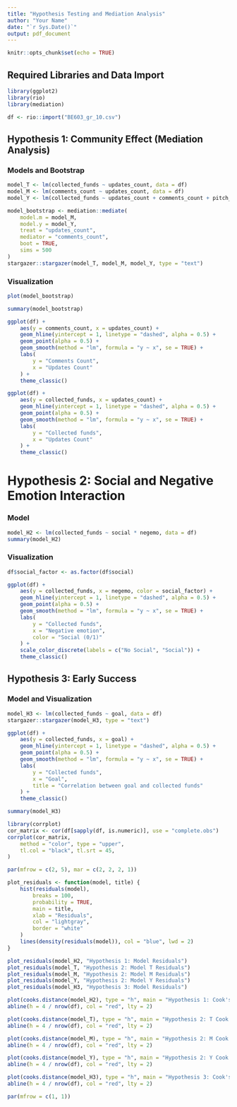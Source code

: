 ```yaml
---
title: "Hypothesis Testing and Mediation Analysis"
author: "Your Name"
date: "`r Sys.Date()`"
output: pdf_document
---
```


```r
knitr::opts_chunk$set(echo = TRUE)
```

## Required Libraries and Data Import

```r
library(ggplot2)
library(rio)
library(mediation)

df <- rio::import("BE603_gr_10.csv")
```

## Hypothesis 1: Community Effect (Mediation Analysis)

### Models and Bootstrap

```r
model_T <- lm(collected_funds ~ updates_count, data = df)
model_M <- lm(comments_count ~ updates_count, data = df)
model_Y <- lm(collected_funds ~ updates_count + comments_count + pitch_size + campaign_quality + images, data = df)

model_bootstrap <- mediation::mediate(
    model.m = model_M,
    model.y = model_Y,
    treat = "updates_count",
    mediator = "comments_count",
    boot = TRUE,
    sims = 500
)
stargazer::stargazer(model_T, model_M, model_Y, type = "text")
```

### Visualization

```r
plot(model_bootstrap)
```
```r
summary(model_bootstrap)
```


```r
ggplot(df) +
    aes(y = comments_count, x = updates_count) +
    geom_hline(yintercept = 1, linetype = "dashed", alpha = 0.5) +
    geom_point(alpha = 0.5) +
    geom_smooth(method = "lm", formula = "y ~ x", se = TRUE) +
    labs(
        y = "Comments Count",
        x = "Updates Count"
    ) +
    theme_classic()
```

```r
ggplot(df) +
    aes(y = collected_funds, x = updates_count) +
    geom_hline(yintercept = 1, linetype = "dashed", alpha = 0.5) +
    geom_point(alpha = 0.5) +
    geom_smooth(method = "lm", formula = "y ~ x", se = TRUE) +
    labs(
        y = "Collected funds",
        x = "Updates Count"
    ) +
    theme_classic()
```

# Hypothesis 2: Social and Negative Emotion Interaction

### Model

```r
model_H2 <- lm(collected_funds ~ social * negemo, data = df)
summary(model_H2)
```

### Visualization

```r
df$social_factor <- as.factor(df$social)

ggplot(df) +
    aes(y = collected_funds, x = negemo, color = social_factor) +
    geom_hline(yintercept = 1, linetype = "dashed", alpha = 0.5) +
    geom_point(alpha = 0.5) +
    geom_smooth(method = "lm", formula = "y ~ x", se = TRUE) +
    labs(
        y = "Collected funds",
        x = "Negative emotion",
        color = "Social (0/1)"
    ) +
    scale_color_discrete(labels = c("No Social", "Social")) +
    theme_classic()
```

## Hypothesis 3: Early Success

### Model and Visualization

```r
model_H3 <- lm(collected_funds ~ goal, data = df)
stargazer::stargazer(model_H3, type = "text")
```


```r
ggplot(df) +
    aes(y = collected_funds, x = goal) +
    geom_hline(yintercept = 1, linetype = "dashed", alpha = 0.5) +
    geom_point(alpha = 0.5) +
    geom_smooth(method = "lm", formula = "y ~ x", se = TRUE) +
    labs(
        y = "Collected funds",
        x = "Goal",
        title = "Correlation between goal and collected funds"
    ) +
    theme_classic()
```

```r
summary(model_H3)
```
```r
library(corrplot)
cor_matrix <- cor(df[sapply(df, is.numeric)], use = "complete.obs")
corrplot(cor_matrix,
    method = "color", type = "upper",
    tl.col = "black", tl.srt = 45,
)
```

```r
par(mfrow = c(2, 5), mar = c(2, 2, 2, 1))

plot_residuals <- function(model, title) {
    hist(residuals(model),
        breaks = 100,
        probability = TRUE,
        main = title,
        xlab = "Residuals",
        col = "lightgray",
        border = "white"
    )
    lines(density(residuals(model)), col = "blue", lwd = 2)
}

plot_residuals(model_H2, "Hypothesis 1: Model Residuals")
plot_residuals(model_T, "Hypothesis 2: Model T Residuals")
plot_residuals(model_M, "Hypothesis 2: Model M Residuals")
plot_residuals(model_Y, "Hypothesis 2: Model Y Residuals")
plot_residuals(model_H3, "Hypothesis 3: Model Residuals")

plot(cooks.distance(model_H2), type = "h", main = "Hypothesis 1: Cook's Distance", xlab = "", ylab = "")
abline(h = 4 / nrow(df), col = "red", lty = 2)

plot(cooks.distance(model_T), type = "h", main = "Hypothesis 2: T Cook's Distance", xlab = "", ylab = "")
abline(h = 4 / nrow(df), col = "red", lty = 2)

plot(cooks.distance(model_M), type = "h", main = "Hypothesis 2: M Cook's Distance", xlab = "", ylab = "")
abline(h = 4 / nrow(df), col = "red", lty = 2)

plot(cooks.distance(model_Y), type = "h", main = "Hypothesis 2: Y Cook's Distance", xlab = "", ylab = "")
abline(h = 4 / nrow(df), col = "red", lty = 2)

plot(cooks.distance(model_H3), type = "h", main = "Hypothesis 3: Cook's Distance", xlab = "", ylab = "")
abline(h = 4 / nrow(df), col = "red", lty = 2)

par(mfrow = c(1, 1))
```